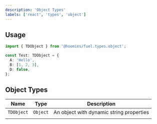 ```yaml
---
description: 'Object Types'
labels: ['react', 'types', 'object']
---
```


## Usage

```ts
import { TDObject } from '@hoomies/fuel.types.object';

const Test: TDObject = {
  A: 'Hello',
  B: [1, 2, 3],
  D: false,
};
```

## Object Types

|    Name    | Type     | Description                              |
| :--------: | -------- | ---------------------------------------- |
| `TDObject` | `Object` | An object with dynamic string properties |
|            |          |                                          |
